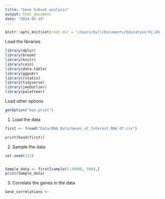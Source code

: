 ```yaml
---
title: "Gene Subset analysis"
output: html_document
date: "2024-01-18"
---
```


```r
knitr::opts_knit$set(root.dir = "/Users/Dyll/Documents/Education/VU_UVA/Internship/Epigenetics/Janssen_Group-UMCUtrecht/Main_Project")
```
Load the libraries
```r
library(dplyr)
library(broom)
library(knitr)
library(coin)
library(data.table)
library(ggpubr)
library(rstatix)
library(tidyverse)
library(jmuOutlier)
library(paletteer)
``` 

Load other options
```r
getOption("max.print")
```


1. Load the data
```r
first <- fread("Data/RNA_Data/Genes_of_Interest_RNA_df.csv")

print(head(first))
```


2. Sample the data 

```r
set.seed(123)


Sample_data <- first[sample(1:10000, 500),]
print(Sample_data)
```


3. Correlate the genes in the data

```r
Gene_correlations <- 
```






